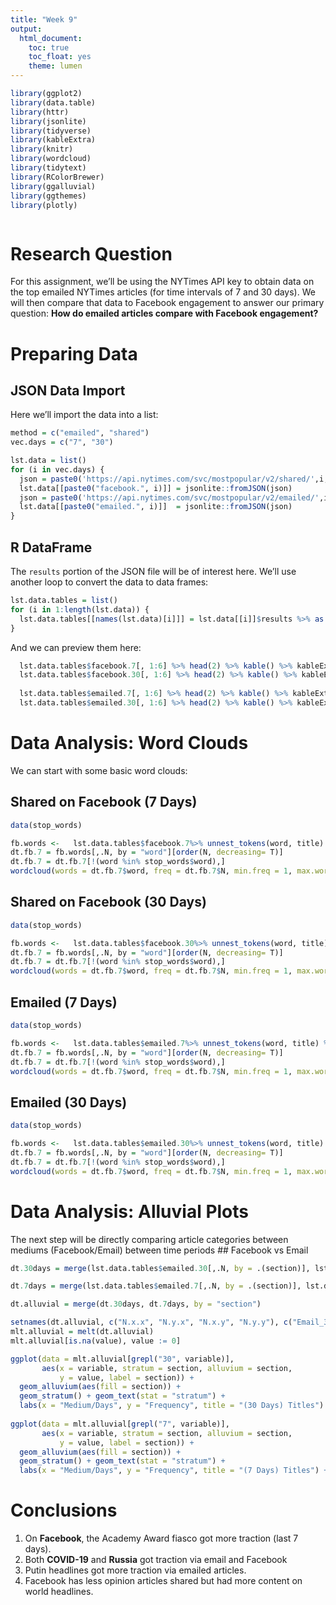 ```yaml
---
title: "Week 9"
output:
  html_document:
    toc: true
    toc_float: yes
    theme: lumen
---
```



```r
library(ggplot2)
library(data.table)
library(httr)
library(jsonlite)
library(tidyverse)
library(kableExtra)
library(knitr)
library(wordcloud)
library(tidytext)
library(RColorBrewer)
library(ggalluvial)
library(ggthemes)
library(plotly)
```


```r
```

# Research Question

For this assignment, we'll be using the NYTimes API key to obtain data on the top emailed NYTimes articles (for time intervals of 7 and 30 days). We will then compare that data to Facebook engagement to answer our primary question: **How do emailed articles compare with Facebook engagement?**

# Preparing Data

## JSON Data Import

Here we'll import the data into a list:
```r
method = c("emailed", "shared")
vec.days = c("7", "30")

lst.data = list()
for (i in vec.days) {
  json = paste0('https://api.nytimes.com/svc/mostpopular/v2/shared/',i, "/facebook.json?api-key=",api_key)
  lst.data[[paste0("facebook.", i)]] = jsonlite::fromJSON(json) 
  json = paste0('https://api.nytimes.com/svc/mostpopular/v2/emailed/',i, ".json?api-key=",api_key)
  lst.data[[paste0("emailed.", i)]]  = jsonlite::fromJSON(json)
}

```

## R DataFrame
The `results` portion of the JSON file will be of interest here. We'll use another loop to convert the data to data frames:

```r
lst.data.tables = list()
for (i in 1:length(lst.data)) {
  lst.data.tables[[names(lst.data)[i]]] = lst.data[[i]]$results %>% as.data.table()
}
```

And we can preview them here:

```r
  lst.data.tables$facebook.7[, 1:6] %>% head(2) %>% kable() %>% kableExtra::kable_styling(bootstrap_options = "striped", full_width = F, position = "left")
  lst.data.tables$facebook.30[, 1:6] %>% head(2) %>% kable() %>% kableExtra::kable_styling(bootstrap_options = "striped", full_width = F, position = "left")
  
  lst.data.tables$emailed.7[, 1:6] %>% head(2) %>% kable() %>% kableExtra::kable_styling(bootstrap_options = "striped", full_width = F, position = "left")
  lst.data.tables$emailed.30[, 1:6] %>% head(2) %>% kable() %>% kableExtra::kable_styling(bootstrap_options = "striped", full_width = F, position = "left")

```

# Data Analysis: Word Clouds

We can start with some basic word clouds:

## Shared on Facebook (7 Days)

```r
data(stop_words)

fb.words <-   lst.data.tables$facebook.7%>% unnest_tokens(word, title) %>% select(word)
dt.fb.7 = fb.words[,.N, by = "word"][order(N, decreasing= T)]
dt.fb.7 = dt.fb.7[!(word %in% stop_words$word),]
wordcloud(words = dt.fb.7$word, freq = dt.fb.7$N, min.freq = 1, max.words=200, random.order=FALSE, rot.per=0.35, colors = brewer.pal(8, "Dark2"))
```

## Shared on Facebook (30 Days)

```r
data(stop_words)

fb.words <-   lst.data.tables$facebook.30%>% unnest_tokens(word, title) %>% select(word)
dt.fb.7 = fb.words[,.N, by = "word"][order(N, decreasing= T)]
dt.fb.7 = dt.fb.7[!(word %in% stop_words$word),]
wordcloud(words = dt.fb.7$word, freq = dt.fb.7$N, min.freq = 1, max.words=200, random.order=FALSE, rot.per=0.35, colors = brewer.pal(8, "Dark2"))
```

## Emailed (7 Days)

```r
data(stop_words)

fb.words <-   lst.data.tables$emailed.7%>% unnest_tokens(word, title) %>% select(word)
dt.fb.7 = fb.words[,.N, by = "word"][order(N, decreasing= T)]
dt.fb.7 = dt.fb.7[!(word %in% stop_words$word),]
wordcloud(words = dt.fb.7$word, freq = dt.fb.7$N, min.freq = 1, max.words=200, random.order=FALSE, rot.per=0.35, colors = brewer.pal(8, "Dark2"))
```

## Emailed (30 Days)

```r
data(stop_words)

fb.words <-   lst.data.tables$emailed.30%>% unnest_tokens(word, title) %>% select(word)
dt.fb.7 = fb.words[,.N, by = "word"][order(N, decreasing= T)]
dt.fb.7 = dt.fb.7[!(word %in% stop_words$word),]
wordcloud(words = dt.fb.7$word, freq = dt.fb.7$N, min.freq = 1, max.words=200, random.order=FALSE, rot.per=0.35, colors = brewer.pal(8, "Dark2"))
```

# Data Analysis: Alluvial Plots

The next step will be directly comparing article categories between mediums (Facebook/Email) between time periods
## Facebook vs Email 
```r
dt.30days = merge(lst.data.tables$emailed.30[,.N, by = .(section)], lst.data.tables$facebook.30[,.N, by = .(section)], by = "section", all.x = T, all.y = T)

dt.7days = merge(lst.data.tables$emailed.7[,.N, by = .(section)], lst.data.tables$facebook.7[,.N, by = .(section)], by = "section", all.x = T, all.y = T)

dt.alluvial = merge(dt.30days, dt.7days, by = "section")

setnames(dt.alluvial, c("N.x.x", "N.y.x", "N.x.y", "N.y.y"), c("Email_30", "FB_30", "Email_7", "FB_7"))
mlt.alluvial = melt(dt.alluvial)
mlt.alluvial[is.na(value), value := 0]

ggplot(data = mlt.alluvial[grepl("30", variable)],
       aes(x = variable, stratum = section, alluvium = section,
           y = value, label = section)) +
  geom_alluvium(aes(fill = section)) +
  geom_stratum() + geom_text(stat = "stratum") +
  labs(x = "Medium/Days", y = "Frequency", title = "(30 Days) Titles") + scale_fill_manual(values = brewer.pal(8, "Dark2")) + theme_minimal()
 
ggplot(data = mlt.alluvial[grepl("7", variable)],
       aes(x = variable, stratum = section, alluvium = section,
           y = value, label = section)) +
  geom_alluvium(aes(fill = section)) +
  geom_stratum() + geom_text(stat = "stratum") +
  labs(x = "Medium/Days", y = "Frequency", title = "(7 Days) Titles") + scale_fill_manual(values = brewer.pal(8, "Dark2")) + theme_minimal() 

```

# Conclusions

1. On **Facebook**, the Academy Award fiasco got more traction (last 7 days). 
2. Both **COVID-19** and **Russia** got traction via email and Facebook
3. Putin headlines got more traction via emailed articles.
4. Facebook has less opinion articles shared but had more content on world headlines.
